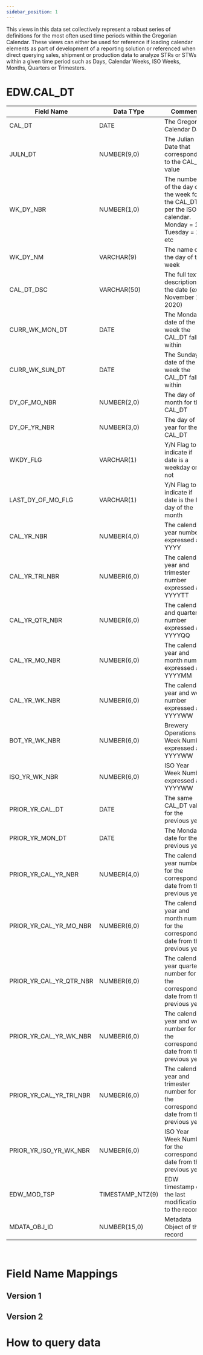```yaml
---
sidebar_position: 1
---
```


<!-- import {QueryScroller} from '../../src/components/QueryScroller' -->


This views in this data set collectively represent a robust series of definitions for the most often used time periods within the Gregorian Calendar. These views can either be used for reference if loading calendar elements as part of development of a reporting solution or referenced when direct querying sales, shipment or production data to analyze STRs or STWs within a given time period such as Days, Calendar Weeks, ISO Weeks, Months, Quarters or Trimesters.

<LiveDemo />

# EDW.CAL_DT

| Field Name              | Data TYpe        | Comment                                                                                             |
|-------------------------|------------------|-----------------------------------------------------------------------------------------------------|
| CAL_DT                  | DATE             | The Gregorian Calendar Date                                                                         |
| JULN_DT                 | NUMBER(9,0)      | The Julian Date that corresponds to the CAL_DT value                                                |
| WK_DY_NBR               | NUMBER(1,0)      | The number of the day of the week for the CAL_DT per the ISO calendar. Monday = 1, Tuesday = 2, etc |
| WK_DY_NM                | VARCHAR(9)       | The name of the day of the week                                                                     |
| CAL_DT_DSC              | VARCHAR(50)      | The full text description of the date (ex. November 1, 2020)                                        |
| CURR_WK_MON_DT          | DATE             | The Monday date of the week the CAL_DT falls within                                                 |
| CURR_WK_SUN_DT          | DATE             | The Sunday date of the week the CAL_DT falls within                                                 |
| DY_OF_MO_NBR            | NUMBER(2,0)      | The day of the month for the CAL_DT                                                                 |
| DY_OF_YR_NBR            | NUMBER(3,0)      | The day of the year for the CAL_DT                                                                  |
| WKDY_FLG                | VARCHAR(1)       | Y/N Flag to indicate if date is a weekday or not                                                    |
| LAST_DY_OF_MO_FLG       | VARCHAR(1)       | Y/N Flag to indicate if date is the last day of the month                                           |
| CAL_YR_NBR              | NUMBER(4,0)      | The calendar year number expressed as YYYY                                                          |
| CAL_YR_TRI_NBR          | NUMBER(6,0)      | The calendar year and trimester number expressed as YYYYTT                                          |
| CAL_YR_QTR_NBR          | NUMBER(6,0)      | The calendar and quarter number expressed as YYYYQQ                                                 |
| CAL_YR_MO_NBR           | NUMBER(6,0)      | The calendar year and month number expressed as YYYYMM                                              |
| CAL_YR_WK_NBR           | NUMBER(6,0)      | The calendar year and week number expressed as YYYYWW                                               |
| BOT_YR_WK_NBR           | NUMBER(6,0)      | Brewery Operations Week Number expressed as YYYYWW                                                  |
| ISO_YR_WK_NBR           | NUMBER(6,0)      | ISO Year Week Number expressed as YYYYWW                                                            |
| PRIOR_YR_CAL_DT         | DATE             | The same CAL_DT value for the previous year                                                         |
| PRIOR_YR_MON_DT         | DATE             | The Monday date for the previous year                                                               |
| PRIOR_YR_CAL_YR_NBR     | NUMBER(4,0)      | The calendar year number for the corresponding date from the previous year                          |
| PRIOR_YR_CAL_YR_MO_NBR  | NUMBER(6,0)      | The calendar year and month number for the corresponding date from the previous year                |
| PRIOR_YR_CAL_YR_QTR_NBR | NUMBER(6,0)      | The calendar year quarter number for the corresponding date from the previous year                  |
| PRIOR_YR_CAL_YR_WK_NBR  | NUMBER(6,0)      | The calendar year and week number for the corresponding date from the previous year                 |
| PRIOR_YR_CAL_YR_TRI_NBR | NUMBER(6,0)      | The calendar year and trimester number for the corresponding date from the previous year            |
| PRIOR_YR_ISO_YR_WK_NBR  | NUMBER(6,0)      | ISO Year Week Number for the corresponding date from the previous year                              |
| EDW_MOD_TSP             | TIMESTAMP_NTZ(9) | EDW timestamp of the last modification to the record                                                |
| MDATA_OBJ_ID            | NUMBER(15,0)     | Metadata Object of the record                                                                       |

<br/>

# Field Name Mappings

## Version 1
<FieldMappings />

## Version 2
<FieldMappings1 />

# How to query data

<PageCreator />

<br/>
<br/>
<br/>
<br/>




<Faq />
